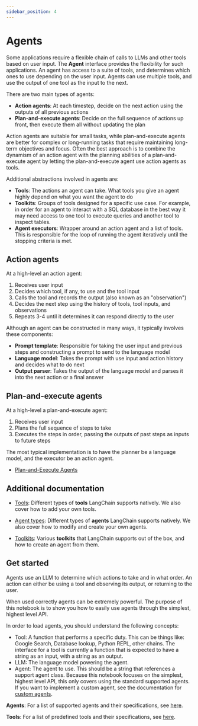 ```yaml
---
sidebar_position: 4
---
```

# Agents

Some applications require a flexible chain of calls to LLMs and other tools based on user input. The **Agent** interface provides the flexibility for such applications. An agent has access to a suite of tools, and determines which ones to use depending on the user input. Agents can use multiple tools, and use the output of one tool as the input to the next.

There are two main types of agents:

- **Action agents**: At each timestep, decide on the next action using the outputs of all previous actions
- **Plan-and-execute agents**: Decide on the full sequence of actions up front, then execute them all without updating the plan

Action agents are suitable for small tasks, while plan-and-execute agents are better for complex or long-running tasks that require maintaining long-term objectives and focus. Often the best approach is to combine the dynamism of an action agent with the planning abilities of a plan-and-execute agent by letting the plan-and-execute agent use action agents as tools.

Additional abstractions involved in agents are:
- **Tools**: The actions an agent can take. What tools you give an agent highly depend on what you want the agent to do
- **Toolkits**: Groups of tools designed for a specific use case. For example, in order for an agent to
  interact with a SQL database in the best way it may need access to one tool to execute queries and another tool to inspect tables.
- **Agent executors**: Wrapper around an action agent and a list of tools. This is responsible for the loop of running the agent
  iteratively until the stopping criteria is met.

## Action agents

At a high-level an action agent:
1. Receives user input
2. Decides which tool, if any, to use and the tool input
3. Calls the tool and records the output (also known as an "observation")
4. Decides the next step using the history of tools, tool inputs, and observations
5. Repeats 3-4 until it determines it can respond directly to the user

Although an agent can be constructed in many ways, it typically involves these components:

- **Prompt template**: Responsible for taking the user input and previous steps and constructing a prompt
  to send to the language model
- **Language model**: Takes the prompt with use input and action history and decides what to do next
- **Output parser**: Takes the output of the language model and parses it into the next action or a final answer

## Plan-and-execute agents

At a high-level a plan-and-execute agent:
1. Receives user input
2. Plans the full sequence of steps to take
3. Executes the steps in order, passing the outputs of past steps as inputs to future steps

The most typical implementation is to have the planner be a language model, and the executor be an action agent.

- [Plan-and-Execute Agents](./agent_types/plan_and_execute.html)

## Additional documentation

- [Tools](./tools.html): Different types of **tools** LangChain supports natively. We also cover how to add your own tools.

- [Agent types](./agent_types.html): Different types of **agents** LangChain supports natively. We also cover how to
  modify and create your own agents.

- [Toolkits](./toolkits.html): Various **toolkits** that LangChain supports out of the box, and how to
  create an agent from them.

## Get started

Agents use an LLM to determine which actions to take and in what order.
An action can either be using a tool and observing its output, or returning to the user.

When used correctly agents can be extremely powerful. The purpose of this notebook is to show you how to easily use agents through the simplest, highest level API.

In order to load agents, you should understand the following concepts:

- Tool: A function that performs a specific duty. This can be things like: Google Search, Database lookup, Python REPL, other chains. The interface for a tool is currently a function that is expected to have a string as an input, with a string as an output.
- LLM: The language model powering the agent.
- Agent: The agent to use. This should be a string that references a support agent class. Because this notebook focuses on the simplest, highest level API, this only covers using the standard supported agents. If you want to implement a custom agent, see the documentation for [custom agents](agents/how_to/custom_agent.ipynb).

**Agents**: For a list of supported agents and their specifications, see [here](./agent_types.html).

**Tools**: For a list of predefined tools and their specifications, see [here](./tools.html).


<GetStarted/>
